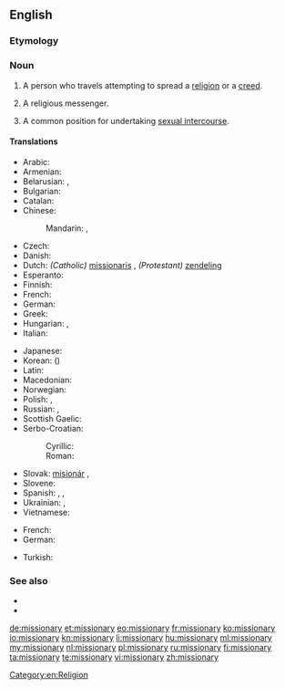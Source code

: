 ==English==

===Etymology===
{{suffix|mission|ary}}

===Noun===
{{en-noun|missionar|ies}}

# A person who travels attempting to spread a [[religion]] or a [[creed]].
# {{pejorative}} A religious messenger.
# A common position for undertaking [[sexual intercourse]].

====Translations====
{{trans-top|person traveling to spread a religion}}
* Arabic: {{t|ar|مبشر|m|tr=mubáššir|sc=Arab}}
* Armenian: {{t|hy|քարոզիչ|tr=kʿarozičʿ|sc=Armn}}
* Belarusian: {{t|be|місіянер|m|tr=misijanér|sc=Cyrl}}, {{t|be|місіянерка|f|tr=misijanérka|sc=Cyrl}}
* Bulgarian: {{t|bg|мисионер|m|tr=misionér|sc=Cyrl}}
* Catalan: {{t|ca|missioner|m}}
* Chinese:
*: Mandarin: {{t|zh|傳教士|sc=Hani}}, {{t|zh|传教士|tr=chuánjiàoshì|sc=Hani}}
* Czech: {{t-|cs|misionář|m}}
* Danish: {{t|da|missionær|c}}
* Dutch: ''(Catholic)'' [[missionaris]] {{m}}, ''(Protestant)'' [[zendeling]] {{m}}
* Esperanto: {{t-|eo|misiisto|xs=Esperanto}}
* Finnish: {{t-|fi|lähetyssaarnaaja}}
* French: {{t+|fr|missionnaire|m}}
* German: {{t-|de|Missionar|m}}
* Greek: {{t|el|ιεραπόστολος|m|f|tr=ierapóstolos}}
* Hungarian: {{t|hu|hittérítő}}, {{t|hu|misszionárius}}
* Italian: {{t-|it|missionario|m}}
{{trans-mid}}
* Japanese: {{t|ja|宣教師|tr=せんきょうし, senkyōshi|sc=Jpan}}
* Korean: {{t|ko|선교사|tr=seongyosa|sc=Kore}} ({{t|ko|宣敎師|sc=Kore}})
* Latin: {{t|la|missionarius|m|alt=missiōnārius}}
* Macedonian: {{t|mk|мисионер|m|tr=misioner|sc=Cyrl}}
* Norwegian: {{t|no|misjonær|m}}
* Polish: {{t|pl|misjonarz|m}}, {{t|pl|misjonarka|f}}
* Russian: {{t+|ru|миссионер|m|tr=missionér|sc=Cyrl}}, {{t+|ru|миссионерка|f|tr=missionérka|sc=Cyrl}}
* Scottish Gaelic: {{t-|gd|teachdaire|m|xs=Scottish Gaelic}}
* Serbo-Croatian:
*: Cyrillic: {{t|sh|мисионар|m}}
*: Roman: {{t|sh|misionar|m}}
* Slovak: [[misionár]] {{m}}, {{t|sk|misionár|m}}
* Slovene: {{t|sl|misijonar|m}}
* Spanish: {{t-|es|misionero|m}}, {{t-|es|misionera|f}}, {{t|es|misionario}}
* Ukrainian: {{t|uk|місіонер|m|tr=misionér|sc=Cyrl}}, {{t|uk|місіонерка|f|tr=misionérka|sc=Cyrl}}
* Vietnamese: {{t|vi|người truyền giáo}}
{{trans-bottom}}

{{trans-top|position for sexual intercourse}}
* French: {{t+|fr|missionnaire|m}}
* German: {{t+|de|Missionarsstellung|f}}
{{trans-mid}}
* Turkish: {{t|tr|misyoner pozisyonu}}
{{trans-bottom}}

===See also===
* {{pedialite}}
* {{pedialite|Missionary (disambiguation)}}

[[Category:en:Religion]]

[[de:missionary]]
[[et:missionary]]
[[eo:missionary]]
[[fr:missionary]]
[[ko:missionary]]
[[io:missionary]]
[[kn:missionary]]
[[li:missionary]]
[[hu:missionary]]
[[ml:missionary]]
[[my:missionary]]
[[nl:missionary]]
[[pl:missionary]]
[[ru:missionary]]
[[fi:missionary]]
[[ta:missionary]]
[[te:missionary]]
[[vi:missionary]]
[[zh:missionary]]